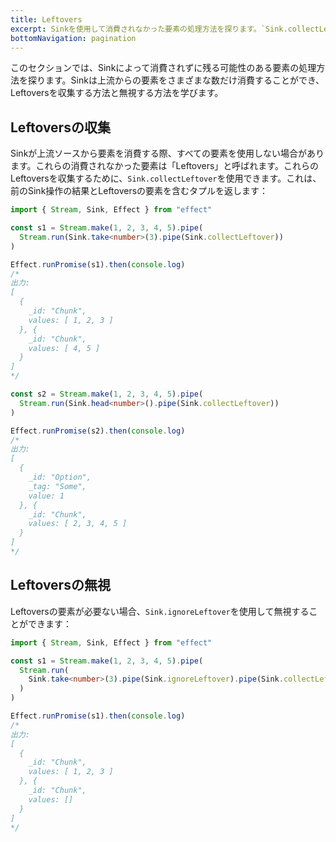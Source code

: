 ```yaml
---
title: Leftovers
excerpt: Sinkを使用して消費されなかった要素の処理方法を探ります。`Sink.collectLeftover`と`Sink.ignoreLeftover`を使用して、Leftoversを収集または無視する方法を学びます。データストリームの上流ソースからの残りの要素を効率的に管理および処理します。
bottomNavigation: pagination
---
```


このセクションでは、Sinkによって消費されずに残る可能性のある要素の処理方法を探ります。Sinkは上流からの要素をさまざまな数だけ消費することができ、Leftoversを収集する方法と無視する方法を学びます。

## Leftoversの収集

Sinkが上流ソースから要素を消費する際、すべての要素を使用しない場合があります。これらの消費されなかった要素は「Leftovers」と呼ばれます。これらのLeftoversを収集するために、`Sink.collectLeftover`を使用できます。これは、前のSink操作の結果とLeftoversの要素を含むタプルを返します：

```ts twoslash
import { Stream, Sink, Effect } from "effect"

const s1 = Stream.make(1, 2, 3, 4, 5).pipe(
  Stream.run(Sink.take<number>(3).pipe(Sink.collectLeftover))
)

Effect.runPromise(s1).then(console.log)
/*
出力:
[
  {
    _id: "Chunk",
    values: [ 1, 2, 3 ]
  }, {
    _id: "Chunk",
    values: [ 4, 5 ]
  }
]
*/

const s2 = Stream.make(1, 2, 3, 4, 5).pipe(
  Stream.run(Sink.head<number>().pipe(Sink.collectLeftover))
)

Effect.runPromise(s2).then(console.log)
/*
出力:
[
  {
    _id: "Option",
    _tag: "Some",
    value: 1
  }, {
    _id: "Chunk",
    values: [ 2, 3, 4, 5 ]
  }
]
*/
```

## Leftoversの無視

Leftoversの要素が必要ない場合、`Sink.ignoreLeftover`を使用して無視することができます：

```ts twoslash
import { Stream, Sink, Effect } from "effect"

const s1 = Stream.make(1, 2, 3, 4, 5).pipe(
  Stream.run(
    Sink.take<number>(3).pipe(Sink.ignoreLeftover).pipe(Sink.collectLeftover)
  )
)

Effect.runPromise(s1).then(console.log)
/*
出力:
[
  {
    _id: "Chunk",
    values: [ 1, 2, 3 ]
  }, {
    _id: "Chunk",
    values: []
  }
]
*/
```
